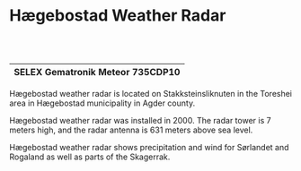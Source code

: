 # Hægebostad Weather Radar

<br></br>

| SELEX Gematronik Meteor 735CDP10 |
| -------------------------------- |

Hægebostad weather radar is located on Stakksteinsliknuten in the Toreshei area in Hægebostad municipality in Agder county.

Hægebostad weather radar was installed in 2000. The radar tower is 7 meters high, and the radar antenna is 631 meters above sea level.

Hægebostad weather radar shows precipitation and wind for Sørlandet and Rogaland as well as parts of the Skagerrak.
